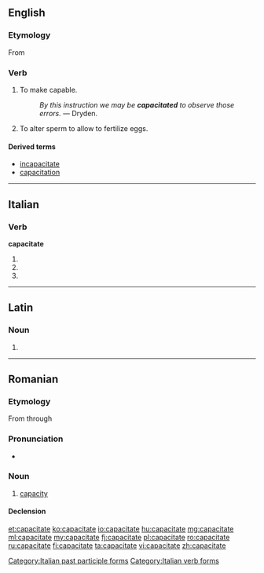==English==

===Etymology===
From {{suffix|capacity|ate}}

===Verb===
{{en-verb|capacitat|es}}

# {{context|transitive|lang=en}} To make capable.
#: ''By this instruction we may be '''capacitated''' to observe those errors.'' &mdash; Dryden.
# {{context|transitive|zoology|lang=en}} To alter sperm to allow to fertilize eggs.

====Derived terms====
* [[incapacitate]]
* [[capacitation]]

----

==Italian==

===Verb===
'''capacitate'''

# {{conjugation of|capacitare||2|p|pres|ind|lang=it}}
# {{conjugation of|capacitare||2|p|imp|lang=it}}
# {{form of|[[feminine|Feminine]] plural|capacitato}}

[[Category:Italian past participle forms]]
[[Category:Italian verb forms]]

----

==Latin==

===Noun===
{{la-noun-form|capāciāte}}

# {{inflection of|capacitas|capāciās|abl|s|lang=la}}


----

==Romanian==

===Etymology===
From {{etyl|la|ro}} {{term|capacitas|lang=la}} through {{etyl|fr|ro}} {{term|capacité|lang=fr}}

===Pronunciation===
* {{IPA|[kapatʃiˈtate]|lang=ro}}

===Noun===
{{ro-noun|f|capacități}}

# [[capacity]]

====Declension====
{{ro-noun-f-tate|capaci}}

[[et:capacitate]]
[[ko:capacitate]]
[[io:capacitate]]
[[hu:capacitate]]
[[mg:capacitate]]
[[ml:capacitate]]
[[my:capacitate]]
[[fj:capacitate]]
[[pl:capacitate]]
[[ro:capacitate]]
[[ru:capacitate]]
[[fi:capacitate]]
[[ta:capacitate]]
[[vi:capacitate]]
[[zh:capacitate]]
